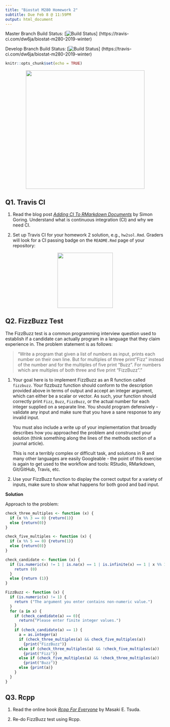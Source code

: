 ```yaml
---
title: "Biostat M280 Homework 2"
subtitle: Due Feb 8 @ 11:59PM
output: html_document
---
```


Master Branch Build Status: [![Build Status](https://travis-ci.com/dw6ja/biostat-m280-2019-winter.svg?token=
n1aThhByBWVNp3dBWZ8f&branch=master)]
(https://travis-ci.com/dw6ja/biostat-m280-2019-winter)

Develop Branch Build Status: [![Build Status](https://travis-ci.com/dw6ja/biostat-m280-2019-winter.svg?token=
n1aThhByBWVNp3dBWZ8f&branch=develop)]
(https://travis-ci.com/dw6ja/biostat-m280-2019-winter)

```r
knitr::opts_chunk$set(echo = TRUE)
```

<p align="center">
  <img src="./fizzbuzz.jpg" height="375">
</p>

## Q1. Travis CI

1. Read the blog post [_Adding CI To RMarkdown Documents_](http://www.goring.org/resources/Adding_CI_To_RMarkdown.html) by Simon Goring. Understand what is continuous integration (CI) and why we need CI.

2. Set up Travis CI for your homework 2 solution, e.g., `hw2sol.Rmd`. Graders will look for a CI passing badge on the `README.Rmd` page of your repository:

<p align="center">
  <img src="./passing.svg" height="175">
</p>


## Q2. FizzBuzz Test

The FizzBuzz test is a common programming interview question used to establish if a candidate can actually program in a language that they claim experience in. The problem statement is as follows:

> "Write a program that given a list of numbers as input, prints each number on their own line. But for multiples of three print "Fizz" instead of the number and for the multiples of five print “Buzz”. For numbers which are multiples of both three and five print “FizzBuzz”."

1. Your goal here is to implement FizzBuzz as an R function called `fizzbuzz`. Your fizzbuzz function should conform to the description provided above in terms of output and accept an integer argument, which can either be a scalar or vector. As such, your function should correctly print `Fizz`, `Buzz`, `FizzBuzz`, or the actual number for each integer supplied on a separate line. You should program defensively - validate any input and make sure that you have a sane response to any invalid input.

    You must also include a write up of your implementation that broadly describes how you approached the problem and constructed your solution (think something along the lines of the methods section of a journal article).

    This is not a terribly complex or difficult task, and solutions in R and many other languages are easily Googleable - the point of this exercise is again to get used to the workflow and tools: RStudio, RMarkdown, Git/GitHub, Travis, etc.

2. Use your FizzBuzz function to display the correct output for a variety of inputs, make sure to show what happens for both good and bad input. 

  **Solution**

Approach to the problem:

```r
check_three_multiples <- function (x) {
  if (x %% 3 == 0) {return(1)}
  else {return(0)}
}

check_five_multiples <- function (x) {
  if (x %% 5 == 0) {return(1)}
  else {return(0)}
}

check_candidate <- function (x) {
  if (is.numeric(x) != 1 | is.na(x) == 1 | is.infinite(x) == 1 | x %% 1 != 0) {
    return (0)
  }
  else {return (1)}
}

FizzBuzz <- function (x) {
  if (is.numeric(x) != 1) {
    return ("The argument you enter contains non-numeric value.")
  }
  for (a in x) {
    if (check_candidate(a) == 0){
      return("Please enter finite integer values.")
    }
    if (check_candidate(a) == 1) {
      a = as.integer(a)
      if (check_three_multiples(a) && check_five_multiples(a)) 
        {print("FizzBuzz")}
      else if (check_three_multiples(a) && !check_five_multiples(a)) 
        {print("Fizz")}
      else if (check_five_multiples(a) && !check_three_multiples(a)) 
        {print("Buzz")}
      else {print(a)}
    }
  }
}


```


## Q3. Rcpp

1. Read the online book [_Rcpp For Everyone_](https://teuder.github.io/rcpp4everyone_en/) by Masaki E. Tsuda.

2. Re-do FizzBuzz test using Rcpp. 


